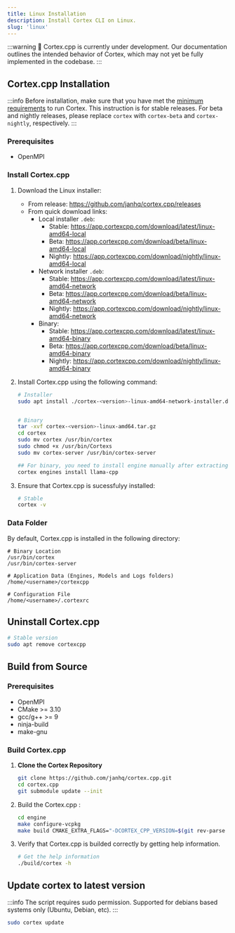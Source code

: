 ```yaml
---
title: Linux Installation
description: Install Cortex CLI on Linux.
slug: 'linux'
---
```



:::warning
🚧 Cortex.cpp is currently under development. Our documentation outlines the intended behavior of Cortex, which may not yet be fully implemented in the codebase.
:::

## Cortex.cpp Installation
:::info
Before installation, make sure that you have met the [minimum requirements](/docs/installation#minimum-requirements) to run Cortex.
This instruction is for stable releases. For beta and nightly releases, please replace `cortex` with `cortex-beta` and `cortex-nightly`, respectively.
:::

### Prerequisites
- OpenMPI

### Install Cortex.cpp

1. Download the Linux installer:
    - From release: https://github.com/janhq/cortex.cpp/releases
    - From quick download links:
        - Local installer `.deb`:
            - Stable: https://app.cortexcpp.com/download/latest/linux-amd64-local
            - Beta: https://app.cortexcpp.com/download/beta/linux-amd64-local
            - Nightly: https://app.cortexcpp.com/download/nightly/linux-amd64-local
        - Network installer `.deb`:
            - Stable: https://app.cortexcpp.com/download/latest/linux-amd64-network
            - Beta: https://app.cortexcpp.com/download/beta/linux-amd64-network
            - Nightly: https://app.cortexcpp.com/download/nightly/linux-amd64-network
        - Binary:
            - Stable: https://app.cortexcpp.com/download/latest/linux-amd64-binary
            - Beta: https://app.cortexcpp.com/download/beta/linux-amd64-binary
            - Nightly: https://app.cortexcpp.com/download/nightly/linux-amd64-binary

2. Install Cortex.cpp using the following command:
    ```bash
    # Installer
    sudo apt install ./cortex-<version>-linux-amd64-network-installer.deb


    # Binary
    tar -xvf cortex-<version>-linux-amd64.tar.gz
    cd cortex
    sudo mv cortex /usr/bin/cortex
    sudo chmod +x /usr/bin/Cortexs
    sudo mv cortex-server /usr/bin/cortex-server

    ## For binary, you need to install engine manually after extracting the binary
    cortex engines install llama-cpp
    ```

3. Ensure that Cortex.cpp is sucessfulyy installed:
    ```bash
    # Stable
    cortex -v
    ```

### Data Folder
By default, Cortex.cpp is installed in the following directory:
```
# Binary Location
/usr/bin/cortex
/usr/bin/cortex-server

# Application Data (Engines, Models and Logs folders)
/home/<username>/cortexcpp

# Configuration File
/home/<username>/.cortexrc
```

## Uninstall Cortex.cpp
```bash
# Stable version
sudo apt remove cortexcpp
```

## Build from Source

### Prerequisites
- OpenMPI
- CMake >= 3.10
- gcc/g++ >= 9
- ninja-build
- make-gnu

### Build Cortex.cpp

1. **Clone the Cortex Repository**
   ```bash
   git clone https://github.com/janhq/cortex.cpp.git
   cd cortex.cpp
   git submodule update --init
   ```
2. Build the Cortex.cpp :

    ```bash
    cd engine
    make configure-vcpkg
    make build CMAKE_EXTRA_FLAGS="-DCORTEX_CPP_VERSION=$(git rev-parse HEAD) -DCMAKE_BUILD_TEST=OFF -DCMAKE_TOOLCHAIN_FILE=vcpkg/scripts/buildsystems/vcpkg.cmake"
    ```

3. Verify that Cortex.cpp is builded correctly by getting help information.

    ```sh
    # Get the help information
    ./build/cortex -h
    ```

## Update cortex to latest version
:::info
The script requires sudo permission. Supported for debians based systems only (Ubuntu, Debian, etc).
:::
```bash
sudo cortex update
```